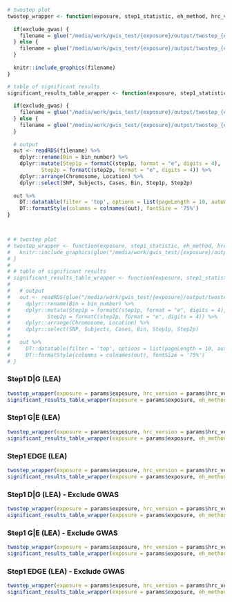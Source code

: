 
```r


# twostep plot
twostep_wrapper <- function(exposure, step1_statistic, eh_method, hrc_version, filename_suffix = "", exclude_gwas = F) {
  
  if(exclude_gwas) {
    filename = glue("/media/work/gwis_test/{exposure}/output/twostep_{eh_method}_excludeGWAS_{exposure}_{hrc_version}_{step1_statistic}.png")
  } else {
    filename = glue("/media/work/gwis_test/{exposure}/output/twostep_{eh_method}_{exposure}_{hrc_version}_{step1_statistic}.png")
  }
  
  knitr::include_graphics(filename)
}

# table of significant results
significant_results_table_wrapper <- function(exposure, step1_statistic, eh_method, hrc_version, filename_suffix = "", exclude_gwas = F) {
  
  if(exclude_gwas) {
    filename = glue("/media/work/gwis_test/{exposure}/output/twostep_{eh_method}_excludeGWAS_{exposure}_{hrc_version}_{step1_statistic}_df.rds")
  } else {
    filename = glue("/media/work/gwis_test/{exposure}/output/twostep_{eh_method}_{exposure}_{hrc_version}_{step1_statistic}_df.rds")
  }
  
  # output
  out <- readRDS(filename) %>% 
    dplyr::rename(Bin = bin_number) %>% 
    dplyr::mutate(Step1p = formatC(step1p, format = "e", digits = 4),
           Step2p = formatC(step2p, format = "e", digits = 4)) %>% 
    dplyr::arrange(Chromosome, Location) %>%
    dplyr::select(SNP, Subjects, Cases, Bin, Step1p, Step2p)
  
  out %>% 
    DT::datatable(filter = 'top', options = list(pageLength = 10, autoWidth = T)) %>% 
    DT::formatStyle(columns = colnames(out), fontSize = '75%')
}



# # twostep plot
# twostep_wrapper <- function(exposure, step1_statistic, eh_method, hrc_version, filename_suffix = "") {
#   knitr::include_graphics(glue("/media/work/gwis_test/{exposure}/output/twostep_{eh_method}_{exposure}_{hrc_version}_{step1_statistic}.png"))
# }
# 
# # table of significant results
# significant_results_table_wrapper <- function(exposure, step1_statistic, eh_method, hrc_version, filename_suffix = "") {
#   
#   # output
#   out <- readRDS(glue("/media/work/gwis_test/{exposure}/output/twostep_{eh_method}_{exposure}_{hrc_version}_{step1_statistic}_df.rds")) %>% 
#     dplyr::rename(Bin = bin_number) %>% 
#     dplyr::mutate(Step1p = formatC(step1p, format = "e", digits = 4),
#            Step2p = formatC(step2p, format = "e", digits = 4)) %>% 
#     dplyr::arrange(Chromosome, Location) %>%
#     dplyr::select(SNP, Subjects, Cases, Bin, Step1p, Step2p)
#   
#   out %>% 
#     DT::datatable(filter = 'top', options = list(pageLength = 10, autoWidth = T)) %>% 
#     DT::formatStyle(columns = colnames(out), fontSize = '75%')
# }

```

### Step1 D|G (LEA)
```r
twostep_wrapper(exposure = params$exposure, hrc_version = params$hrc_version, eh_method = "lea", step1_statistic = 'chiSqG')
significant_results_table_wrapper(exposure = params$exposure, eh_method = "lea", hrc_version = params$hrc_version, step1_statistic = 'chiSqG')
```

### Step1 G|E (LEA)
```r
twostep_wrapper(exposure = params$exposure, hrc_version = params$hrc_version, eh_method = "lea", step1_statistic = 'chiSqGE')
significant_results_table_wrapper(exposure = params$exposure, eh_method = "lea", hrc_version = params$hrc_version, step1_statistic = 'chiSqGE')
```

### Step1 EDGE (LEA)
```r
twostep_wrapper(exposure = params$exposure, hrc_version = params$hrc_version, eh_method = "lea", step1_statistic = 'chiSqEDGE')
significant_results_table_wrapper(exposure = params$exposure, eh_method = "lea", hrc_version = params$hrc_version, step1_statistic = 'chiSqEDGE')
```

### Step1 D|G (LEA) - Exclude GWAS
```r
twostep_wrapper(exposure = params$exposure, hrc_version = params$hrc_version, eh_method = "lea", step1_statistic = 'chiSqG', exclude_gwas = T)
significant_results_table_wrapper(exposure = params$exposure, eh_method = "lea", hrc_version = params$hrc_version, step1_statistic = 'chiSqG', exclude_gwas = T)
```

### Step1 G|E (LEA) - Exclude GWAS
```r
twostep_wrapper(exposure = params$exposure, hrc_version = params$hrc_version, eh_method = "lea", step1_statistic = 'chiSqGE', exclude_gwas = T)
significant_results_table_wrapper(exposure = params$exposure, eh_method = "lea", hrc_version = params$hrc_version, step1_statistic = 'chiSqGE', exclude_gwas = T)
```

### Step1 EDGE (LEA) - Exclude GWAS
```r
twostep_wrapper(exposure = params$exposure, hrc_version = params$hrc_version, eh_method = "lea", step1_statistic = 'chiSqEDGE', exclude_gwas = T)
significant_results_table_wrapper(exposure = params$exposure, eh_method = "lea", hrc_version = params$hrc_version, step1_statistic = 'chiSqEDGE', exclude_gwas = T)
```

